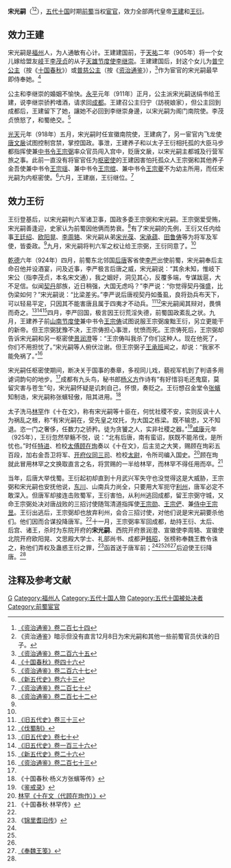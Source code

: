 {{Infobox person
|name        = 宋光嗣
|image       = 
|image_size  = 
|caption     = 
|birth_date  = 9世纪
|birth_place = [[唐朝|唐朝]]
|death_date  = 925年12月8日
|death_place = [[前蜀|前蜀]][[成都|成都]]
|occupation  = [[前蜀|前蜀]]宦官
}}

'''宋光嗣'''（{{bd|9世纪||925年|12月8日|catIdx=S}}<ref name=ZZTJ274>[[:s:資治通鑑/卷274|《资治通鉴》卷二百七十四]]</ref><ref>《资治通鉴》暗示但没有直言12月8日为宋光嗣和其他一些前蜀官员伏诛的日子。</ref>），[[五代十国|五代十国]]时期[[前蜀|前蜀]]当权[[宦官|宦官]]，效力全部两代皇帝[[王建_(前蜀)|王建]]和[[王衍_(前蜀)|王衍]]。

== 效力王建 ==
宋光嗣是[[福州|福州]]人，为人通敏有心计。王建建国前，于[[天祐_(唐朝)|天祐]]二年（905年）将一个女儿嫁给盟友[[岐国|岐]]王[[李茂贞|李茂贞]]的从子[[天雄节度使|天雄节度使]][[李继崇|李继崇]]。王建建国后，封这个女儿为[[普慈公主|普宁公主]]（按《[[十国春秋|十国春秋]]》）或[[普慈公主|普慈公主]]（按《[[资治通鉴|资治通鉴]]》），<ref>[[:s:資治通鑑/卷265|《资治通鉴》卷二百六十五]]</ref>作为宦官的宋光嗣最早即侍奉她。<ref name=SGCQ46>[http://archive.org/stream/06080953.cn#page/n102/mode/2up 《十国春秋》卷四十六]</ref>

公主和李继崇的婚姻不愉快。[[永平_(前蜀)|永平]]元年（911年）正月，公主派宋光嗣送绢书给王建，说李继崇骄矜嗜酒，请求回[[成都|成都]]。王建召公主归宁（訪視娘家），但公主回到成都后，王建留下了她，讓她不必回到李继崇身邊，以宋光嗣为阁门南院使。李茂贞愤怒了，和蜀绝交。<ref>[[:s:資治通鑑/卷267|《资治通鉴》卷二百六十七]]</ref>

[[光天_(前蜀)|光天]]元年（918年）五月，宋光嗣时任宣徽南院使，王建病了，另一宦官内飞龙使[[唐文扆|唐文扆]]试图控制宫禁，掌控国政。事泄，王建养子和以太子王衍相托孤的大臣马步都指挥使兼[[中书令|中书令]][[王宗弼|王宗弼]]率众官员闯入宫中，贬唐文扆，以宋光嗣主都城及行营军旅之事。此前一直没有将宦官任为[[枢密使|枢密使]]的王建因害怕托孤众人王宗弼和其他养子金吾使兼中书令[[王宗瑶|王宗瑶]]、兼中书令[[王宗绾|王宗绾]]、兼中书令[[王宗夔|王宗夔]]不为幼主所用，而任宋光嗣为内枢密使。<ref name=NHFD63>[[:s:新五代史/卷63|《新五代史》卷六十三]]</ref>六月，王建崩，王衍继位。<ref name=ZZTJ270>[[:s:資治通鑑/卷270|《资治通鉴》卷二百七十]]</ref>

== 效力王衍 ==
王衍登基后，以宋光嗣判六军诸卫事，国政多委王宗弼和宋光嗣。王宗弼爱受贿，宋光嗣善逢迎，史家认为前蜀因他俩而势衰。<ref>[[:s:資治通鑑/卷272|《资治通鉴》卷二百七十二]]</ref>有了宋光嗣的先例，王衍又任内给事[[王廷绍|王廷绍]]、[[欧阳晃|欧阳晃]]、[[李周辂|李周辂]]、宋光嗣从弟[[宋光葆|宋光葆]]、[[宋承蕴|宋承蕴]]、[[田鲁俦|田鲁俦]]等为将军及军使，皆委政。<ref name=NHFD63/>九月，宋光嗣将判六军之权让给王宗弼，王衍同意了。<ref name=ZZTJ270/>

[[乾德_(王衍)|乾德]]六年（924年）四月，前蜀东北邻国[[后唐|后唐]]客省使[[李严_(后唐)|李严]]出使前蜀，宋光嗣奉后主命召他并设酒宴，问及近事，李严极言后唐之威，宋光嗣说：“其余未知，惟岐下宋公（指李茂贞，本名宋文通），我之姻好，洞见其心，反覆多端，专谋跋扈，大不足信。似闻[[契丹|契丹]]部族，近日稍强，大国无虑吗？”李严说：“你觉得契丹强盛，比伪梁如何？”宋光嗣说：“比梁差劣。”李严说后唐视契丹如蚤虱，良将劲兵布天下，可以轻易平定，只因其不能害唐且属于四夷才不动兵。<ref name=HFD33>[[:s:旧五代史/卷33|《旧五代史》卷三十三]]</ref><ref>[[:s:伐蜀制|《伐蜀制》]]</ref>宋光嗣闻其辩对，畏惧而奇之。<ref>[[:s:旧五代史/卷70|《旧五代史》卷七十]]</ref><ref name=HFD136>[[:s:旧五代史/卷136|《旧五代史》卷一百三十六]]</ref><ref>[[:s:新五代史/卷26|《新五代史》卷二十六]]</ref>四月，李严回国，极言因王衍荒淫失德，前蜀国政紊乱之状。九月，王建养子前[[山南节度使|山南节度使]]兼中书令[[王宗俦|王宗俦]]试图说服王宗弼废黜王衍，另立更能干的新帝。但王宗弼犹豫不决，王宗俦担心事泄，忧愤而死。王宗俦死后，王宗弼却告诉宋光嗣和另一枢密使[[景润澄|景润澄]]等：“王宗俦叫我杀了你们这种人。现在他死了，你们不用担忧了。”宋光嗣等人俯伏泣谢。但王宗弼子[[王承班|王承班]]闻之，却说：“我家不能免祸了。”<ref name=ZZTJ273>[[:s:資治通鑑/卷273|《资治通鉴》卷二百七十三]]</ref>

宋光嗣任枢密使期间，断决关于国事的奏章，多视同儿戏，藐视军机到了判语多用谑词韵句的地步。<ref name=SGCQ46/>成都有九头鸟，秘书郎[[杨义方|杨义方]]作诗有“有好惜羽毛还鬼窟，莫留灾害与苍生”句，宋光嗣怀疑是讥刺自己，怀恨，奏贬之。王衍想召金堂令[[张蠙|张蠙]]知制诰，宋光嗣称张蠙轻傲，阻其进用。<ref>《十国春秋·杨义方张蠙等传》</ref>

太子洗马[[林罕|林罕]]作《十在文》，称有宋光嗣等十臣在，何忧社稷不安，实则反讽十人为祸乱之根，称“有宋光嗣在，受先皇之坟托，为大国之栋梁。既不输忠，又不知退。恣一门之奢侈，任数力之骄矜。徒为贪饕之人，实非社稷之器。”<ref>《[[鉴戒录|鉴戒录]]》</ref>[[咸康_(王衍)|咸康]]元年（925年），王衍忽然举觞不悦，说：“北有后唐，南有蛮诏，朕既不能吊伐，是所忧也。”时任[[特进|特进]]、检校[[太傅|太傅]][[顾在珣|顾在珣]]奏以《十在文》，后主览之大笑，赐顾在珣彩五百段，加右金吾卫将军、[[开府仪同三司|开府仪同三司]]、检校[[太尉|太尉]]，令所司编入国史。<ref>[[:s:十在文（代顾在珣作）|林罕《十在文（代顾在珣作）》]]</ref>顾在珣就此冒用林罕之文换取直言之名，将赏赐的一半给林罕，而林罕不得任用而卒。<ref>《十国春秋·林罕传》</ref>

当年，后唐大举伐蜀。王衍起初却直到十月武兴军失守也没觉得这是大威胁，王宗弼和宋光嗣也安抚他说，[[东川|东川]]、山南兵力尚全，只要用大军扼守[[利州|利州]]，唐军必定不敢深入。但唐军却接连击败蜀军，王衍害怕，从利州逃回成都，留王宗弼守城，又命王宗弼处决对唐战败的三招讨使随驾清道指挥使[[王宗勋|王宗勋]]、[[王宗俨|王宗俨]]、兼[[侍中|侍中]][[王宗昱|王宗昱]]。王衍出逃后，王宗弼却也放弃利州，会合三招讨使，对他们说是宋光嗣要杀他们。他们因而合谋投降唐军。<ref name=ZZTJ273/>十一月，王宗弼率军回成都，劫持王衍、太后、后宫、诸王，杀时为东院开府的'''宋光嗣'''、西院开府景润澄、宣徽使李周辂、宣徽使北院开府欧阳晃、文思殿大学士、礼部尚书、成都尹[[韩昭|韩昭]]，张榜称奉魏王教令诛之，称他们弄权及蛊惑王衍之罪，<ref>《[[锦里耆旧传|锦里耆旧传]]》</ref>函首送于唐军前；<ref name=NHFD63/><ref name=HFD33/><ref name=HFD136/><ref>[[:s:奉魏王笺|《奉魏王笺》]]</ref>后迫使王衍降唐。<ref name=ZZTJ274/>

== 注释及参考文献 ==
{{reflist|2}}

{{DEFAULTSORT:S}}
[[Category:宋姓|G]]
[[Category:福州人|Category:福州人]]
[[Category:五代十国人物|Category:五代十国人物]]
[[Category:五代十国被处决者|Category:五代十国被处决者]]
[[Category:前蜀宦官|Category:前蜀宦官]]